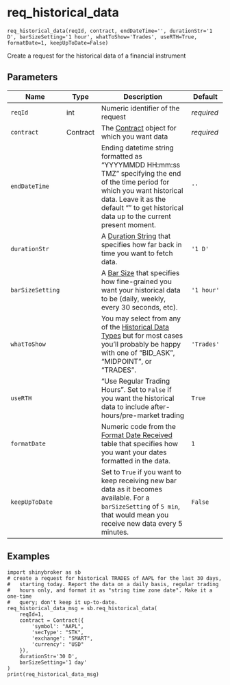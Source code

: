 # req_historical_data { #shinybroker.req_historical_data }

`req_historical_data(reqId, contract, endDateTime='', durationStr='1 D', barSizeSetting='1 hour', whatToShow='Trades', useRTH=True, formatDate=1, keepUpToDate=False)`

Create a request for the historical data of a financial instrument

## Parameters

| Name             | Type     | Description                                                                                                                                                                                                                                   | Default    |
|------------------|----------|-----------------------------------------------------------------------------------------------------------------------------------------------------------------------------------------------------------------------------------------------|------------|
| `reqId`          | int      | Numeric identifier of the request                                                                                                                                                                                                             | _required_ |
| `contract`       | Contract | The [Contract](`shinybroker.Contract`) object for which you want data                                                                                                                                                                         | _required_ |
| `endDateTime`    |          | Ending datetime string formatted as “YYYYMMDD HH:mm:ss TMZ” specifying the end of the time period for which you want historical data. Leave it as the default "" to get historical data up to the current present moment.                     | `''`       |
| `durationStr`    |          | A [Duration String](https://www.interactivebrokers.com/campus/ibkr-api-page/twsapi-doc/#hist-duration) that specifies how far back in time you want to fetch data.                                                                            | `'1 D'`    |
| `barSizeSetting` |          | A [Bar Size](https://www.interactivebrokers.com/campus/ibkr-api-page/twsapi-doc/#hist-bar-size) that specifies how fine-grained you want your historical data to be (daily, weekly, every 30 seconds, etc).                                   | `'1 hour'` |
| `whatToShow`     |          | You may select from any of the [Historical Data Types](https://www.interactivebrokers.com/campus/ibkr-api-page/twsapi-doc/#historical-whattoshow) but for most cases you'll probably be happy with one of "BID_ASK", "MIDPOINT", or "TRADES". | `'Trades'` |
| `useRTH`         |          | "Use Regular Trading Hours". Set to `False` if you want the historical data to include after-hours/pre-market trading                                                                                                                         | `True`     |
| `formatDate`     |          | Numeric code from the [Format Date Received](https://www.interactivebrokers.com/campus/ibkr-api-page/twsapi-doc/#hist-format-date) table that specifies how you want your dates formatted in the data.                                        | `1`        |
| `keepUpToDate`   |          | Set to `True` if you want to keep receiving new bar data as it becomes available. For a `barSizeSetting` of `5 min`, that would mean you receive new data every 5 minutes.                                                                    | `False`    |

## Examples

```
import shinybroker as sb
# create a request for historical TRADES of AAPL for the last 30 days,
#   starting today. Report the data on a daily basis, regular trading
#   hours only, and format it as "string time zone date". Make it a one-time
#   query; don't keep it up-to-date.
req_historical_data_msg = sb.req_historical_data(
    reqId=1,
    contract = Contract({
        'symbol': "AAPL",
        'secType': "STK",
        'exchange': "SMART",
        'currency': "USD"
    }),
    durationStr='30 D',
    barSizeSetting='1 day'
)
print(req_historical_data_msg)
```
